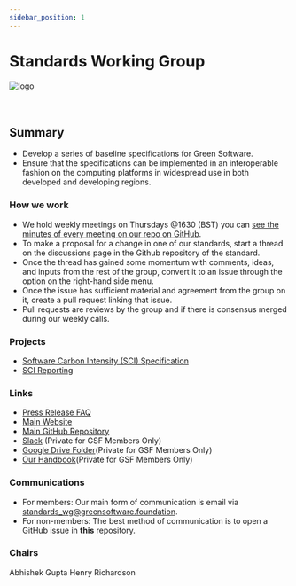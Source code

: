 ```yaml
---
sidebar_position: 1
---
```



# Standards Working Group

<div class="intro-logo">
  <img src="/img/logo.svg" alt="logo" />
</div>
<br />
<br />

## Summary

- Develop a series of baseline specifications for Green Software.
- Ensure that the specifications can be implemented in an interoperable fashion on the computing platforms in widespread use in both developed and developing regions.

### How we work

- We hold weekly meetings on Thursdays @1630 (BST) you can [see the minutes of every meeting on our repo on GitHub](https://github.com/Green-Software-Foundation/standards_wg/tree/main/Agenda_Minutes).
- To make a proposal for a change in one of our standards, start a thread on the discussions page in the Github repository of the standard.
- Once the thread has gained some momentum with comments, ideas, and inputs from the rest of the group, convert it to an issue through the option on the right-hand side menu.
- Once the issue has sufficient material and agreement from the group on it, create a pull request linking that issue.
- Pull requests are reviews by the group and if there is consensus merged during our weekly calls.

### Projects

- [Software Carbon Intensity (SCI) Specification](https://greensoftware.foundation/projects/software-carbon-intensity-sci-specification)
- [SCI Reporting](https://greensoftware.foundation/projects/sci-reporting)

### Links

- [Press Release FAQ](https://github.com/Green-Software-Foundation/pr-faqs/blob/main/live/green-software-principles.pr-faq.md)
- [Main Website](https://standards.greensoftware.foundation/)
- [Main GitHub Repository](https://github.com/Green-Software-Foundation/standards_wg)
- [Slack](https://greensoftwarefdn.slack.com/archives/C027QDQSA8M) (Private for GSF Members Only)
- [Google Drive Folder](https://drive.google.com/drive/folders/1YKwvDw4PMI7LAd7mhdqQ2Xwa7RW8iUHk?usp=sharing)(Private for GSF Members Only)
- [Our Handbook](https://docs.google.com/document/d/1Cra_NRdwHgQktiVbo4UgULz4Xjd1OxRjbBtkETUes2s/edit?usp=sharing)(Private for GSF Members Only)

### Communications

- For members: Our main form of communication is email via standards_wg@greensoftware.foundation.
- For non-members: The best method of communication is to open a GitHub issue in **this** repository.

### Chairs

<TeamMembers>
  <TeamMember
    role="Responsible AI"
    company="BCG"
    github="atg-abhishek"
    twitter="atg_abhishek"
    linkedin="abhishekguptamcgill"
  >
    Abhishek Gupta
  </TeamMember>
  <TeamMember role="Senior Analyst" company="WattTime" github="Henry-WattTime">
    Henry Richardson
  </TeamMember>
</TeamMembers>
